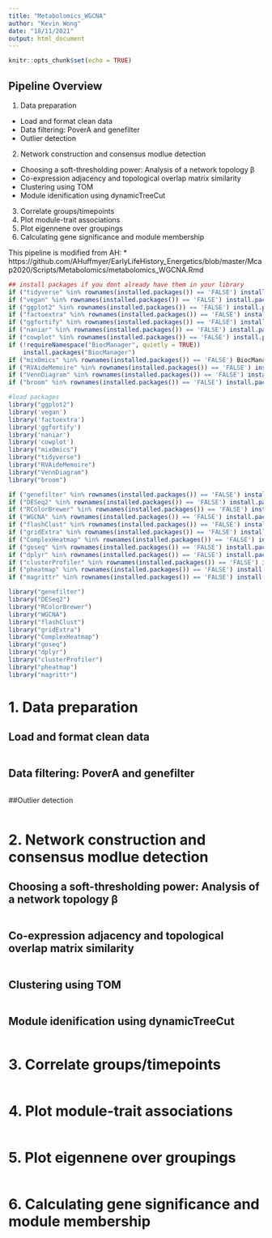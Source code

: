```yaml
---
title: "Metabolomics_WGCNA"
author: "Kevin Wong"
date: "18/11/2021"
output: html_document
---
```


```r
knitr::opts_chunk$set(echo = TRUE)
```

## Pipeline Overview

1. Data preparation
  + Load and format clean data
  + Data filtering: PoverA and genefilter
  + Outlier detection
2. Network construction and consensus modlue detection
  + Choosing a soft-thresholding power: Analysis of a network topology β
  + Co-expression adjacency and topological overlap matrix similarity
  + Clustering using TOM
  + Module idenification using dynamicTreeCut
3. Correlate groups/timepoints
4. Plot module-trait associations
5. Plot eigennene over groupings
6. Calculating gene significance and module membership


This pipeline is modified from AH: 
* https://github.com/AHuffmyer/EarlyLifeHistory_Energetics/blob/master/Mcap2020/Scripts/Metabolomics/metabolomics_WGCNA.Rmd

```r

## install packages if you dont already have them in your library
if ("tidyverse" %in% rownames(installed.packages()) == 'FALSE') install.packages('tidyverse') 
if ("vegan" %in% rownames(installed.packages()) == 'FALSE') install.packages('vegan') 
if ("ggplot2" %in% rownames(installed.packages()) == 'FALSE') install.packages('ggplot2') 
if ("factoextra" %in% rownames(installed.packages()) == 'FALSE') install.packages('factoextra') 
if ("ggfortify" %in% rownames(installed.packages()) == 'FALSE') install.packages('ggfortify') 
if ("naniar" %in% rownames(installed.packages()) == 'FALSE') install.packages('naniar') 
if ("cowplot" %in% rownames(installed.packages()) == 'FALSE') install.packages('cowplot') 
if (!requireNamespace("BiocManager", quietly = TRUE))
    install.packages("BiocManager")
if ("mixOmics" %in% rownames(installed.packages()) == 'FALSE') BiocManager::install("mixOmics") 
if ("RVAideMemoire" %in% rownames(installed.packages()) == 'FALSE') install.packages('RVAideMemoire') 
if ("VennDiagram" %in% rownames(installed.packages()) == 'FALSE') install.packages('VennDiagram') 
if ("broom" %in% rownames(installed.packages()) == 'FALSE') install.packages('broom') 

#load packages
library("ggplot2")
library('vegan')
library('factoextra')
library('ggfortify')
library('naniar')
library('cowplot')
library("mixOmics")
library("tidyverse")
library("RVAideMemoire")
library("VennDiagram")
library("broom")

if ("genefilter" %in% rownames(installed.packages()) == 'FALSE') install.packages('genefilter') 
if ("DESeq2" %in% rownames(installed.packages()) == 'FALSE') install.packages('DESeq2') 
if ("RColorBrewer" %in% rownames(installed.packages()) == 'FALSE') install.packages('RColorBrewer') 
if ("WGCNA" %in% rownames(installed.packages()) == 'FALSE') install.packages('WGCNA') 
if ("flashClust" %in% rownames(installed.packages()) == 'FALSE') install.packages('flashClust') 
if ("gridExtra" %in% rownames(installed.packages()) == 'FALSE') install.packages('gridExtra') 
if ("ComplexHeatmap" %in% rownames(installed.packages()) == 'FALSE') install.packages('ComplexHeatmap') 
if ("goseq" %in% rownames(installed.packages()) == 'FALSE') install.packages('goseq') 
if ("dplyr" %in% rownames(installed.packages()) == 'FALSE') install.packages('dplyr') 
if ("clusterProfiler" %in% rownames(installed.packages()) == 'FALSE') install.packages('clusterProfiler') 
if ("pheatmap" %in% rownames(installed.packages()) == 'FALSE') install.packages('pheatmap') 
if ("magrittr" %in% rownames(installed.packages()) == 'FALSE') install.packages('magrittr') 

library("genefilter")
library("DESeq2")
library("RColorBrewer")
library("WGCNA")
library("flashClust")
library("gridExtra")
library("ComplexHeatmap")
library("goseq")
library("dplyr")
library("clusterProfiler")
library("pheatmap")
library("magrittr")
```

# 1. Data preparation
## Load and format clean data
``` r

```

## Data filtering: PoverA and genefilter
``` r

```

##Outlier detection
``` r

```

# 2. Network construction and consensus modlue detection
## Choosing a soft-thresholding power: Analysis of a network topology β
``` r

```

## Co-expression adjacency and topological overlap matrix similarity
``` r

```

## Clustering using TOM
``` r

```

## Module idenification using dynamicTreeCut
``` r

```

# 3. Correlate groups/timepoints
``` r

```

# 4. Plot module-trait associations
``` r

```

# 5. Plot eigennene over groupings
``` r

```

# 6. Calculating gene significance and module membership
``` r

```

